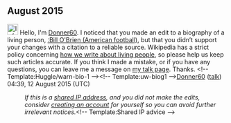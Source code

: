 <article id="47503837" title=User talk:2601:41:C102:2F47:6C1B:B138:C94C:8C41>
	<talkpage id="47503837" title="User talk:2601:41:C102:2F47:6C1B:B138:C94C:8C41">
== August 2015 ==

[[Image:Information.svg|25px|alt=|link=]] Hello, I'm [[User:Donner60|Donner60]]. I noticed that you made an edit to a biography of a living person, [[:Bill O'Brien (American football)]], but that you didn’t support your changes with a citation to a reliable source. Wikipedia has a strict policy concerning [[Wikipedia:Biographies of living people|how we write about living people]], so please help us keep such articles accurate. If you think I made a mistake, or if you have any questions, you can leave me a message on [[User_talk:Donner60|my talk page]]. Thanks. &lt;!-- Template:Huggle/warn-bio-1 --&gt;&lt;!-- Template:uw-biog1 --&gt;[[User:Donner60|Donner60]] ([[User talk:Donner60|talk]]) 04:39, 12 August 2015 (UTC)
:''If this is a [[Network address translation|shared IP address]], and you did not make the edits, consider [[Wikipedia:Why create an account?|creating an account]] for yourself so you can avoid further irrelevant notices.''&lt;!-- Template:Shared IP advice --&gt;
	</talkpage>
</article>